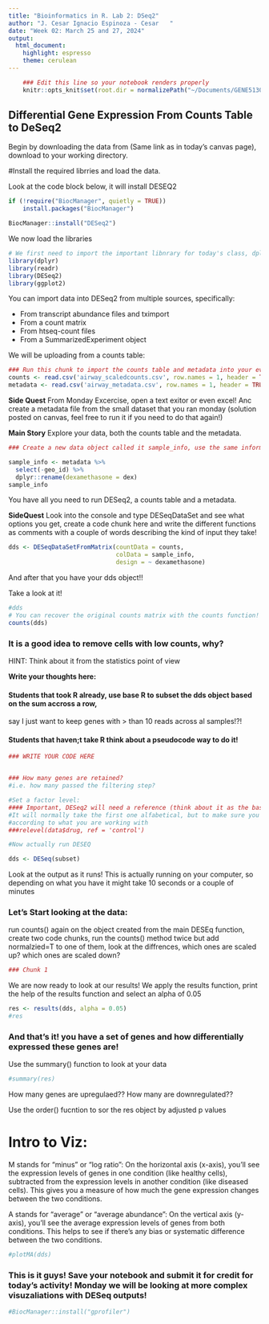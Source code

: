 ```yaml
---
title: "Bioinformatics in R. Lab 2: DSeq2"
author: "J. Cesar Ignacio Espinoza - Cesar   "
date: "Week 02: March 25 and 27, 2024"
output: 
  html_document: 
    highlight: espresso
    theme: cerulean
---
```


```r
    ### Edit this line so your notebook renders properly
    knitr::opts_knit$set(root.dir = normalizePath("~/Documents/GENE5130/Week02")) 
```

## Differential Gene Expression From Counts Table to DeSeq2

Begin by downloading the data from (Same link as in today's canvas page), download to your working directory.

#Install the required librries and load the data.

Look at the code block below, it will install DESEQ2

```r
if (!require("BiocManager", quietly = TRUE))
    install.packages("BiocManager")

BiocManager::install("DESeq2")
```

We now load the libraries

```r
# We first need to import the important libnrary for today's class, dplyr
library(dplyr)
library(readr)
library(DESeq2)
library(ggplot2)

```

You can import data into DESeq2 from multiple sources, specifically:

-   From transcript abundance files and tximport
-   From a count matrix
-   From htseq-count files
-   From a SummarizedExperiment object

We will be uploading from a counts table:

```r
### Run this chunk to import the counts table and metadata into your evironment.
counts <- read.csv('airway_scaledcounts.csv', row.names = 1, header = TRUE)
metadata <- read.csv('airway_metadata.csv', row.names = 1, header = TRUE)
```

**Side Quest** From Monday Excercise, open a text exitor or even excel! Anc create a metadata file from the small dataset that you ran monday (solution posted on canvas, feel free to run it if you need to do that again!)

**Main Story** Explore your data, both the counts table and the metadata.

```r
### Create a new data object called it sample_info, use the same information as metadata but remove the GEO_ID Column, and change the name from dex to dexamethasone in the header, show your code here

sample_info <- metadata %>%
  select(-geo_id) %>%
  dplyr::rename(dexamethasone = dex)
sample_info

```

You have all you need to run DESeq2, a counts table and a metadata.

**SideQuest** Look into the console and type DESeqDataSet and see what options you get, create a code chunk here and write the different functions as comments with a couple of words describing the kind of input they take!

```r
dds <- DESeqDataSetFromMatrix(countData = counts, 
                              colData = sample_info,
                              design = ~ dexamethasone)
```

And after that you have your dds object!!

Take a look at it!

```r

#dds
# You can recover the original counts matrix with the counts function!
counts(dds)
```

### It is a good idea to remove cells with low counts, why?

HINT: Think about it from the statistics point of view

**Write your thoughts here:**

#### Students that took R already, use base R to subset the dds object based on the sum accross a row,

say I just want to keep genes with \> than 10 reads across al samples!?!

#### Students that haven;t take R think about a pseudocode way to do it!

```r
### WRITE YOUR CODE HERE


### How many genes are retained? 
#i.e. how many passed the filtering step?

#Set a factor level:
#### Important, DESeq2 will need a reference (think about it as the baseline, wildtype, untreated, control, etc...)
#It will normally take the first one alfabetical, but to make sure you can use the relevel function! Look at this example, edit
#according to what you are working with
###relevel(data$drug, ref = 'control')

#Now actually run DESEQ

dds <- DESeq(subset)
```

Look at the output as it runs! This is actually running on your computer, so depending on what you have it might take 10 seconds or a couple of minutes

### Let's Start looking at the data:

run counts() again on the object created from the main DESEq function, create two code chunks, run the counts() method twice but add normalzied=T to one of them, look at the diffrences, which ones are scaled up? which ones are scaled down?

```r
### Chunk 1
```

We are now ready to look at our results! We apply the results function, print the help of the results function and select an alpha of 0.05

```r
res <- results(dds, alpha = 0.05)
#res
```

### And that's it! you have a set of genes and how differentially expressed these genes are!

Use the summary() function to look at your data

```r
#summary(res)
```

How many genes are upregulaed?? How many are downregulated??

Use the order() fucntion to sor the res object by adjusted p values

# Intro to Viz:

M stands for "minus" or "log ratio": On the horizontal axis (x-axis), you'll see the expression levels of genes in one condition (like healthy cells), subtracted from the expression levels in another condition (like diseased cells). This gives you a measure of how much the gene expression changes between the two conditions.

A stands for "average" or "average abundance": On the vertical axis (y-axis), you'll see the average expression levels of genes from both conditions. This helps to see if there's any bias or systematic difference between the two conditions.

```r
#plotMA(dds)
```

### This is it guys! Save your notebook and submit it for credit for today's activity! Monday we will be looking at more complex visuzaliations with DESeq outputs!

```r
#BiocManager::install("gprofiler")

```
